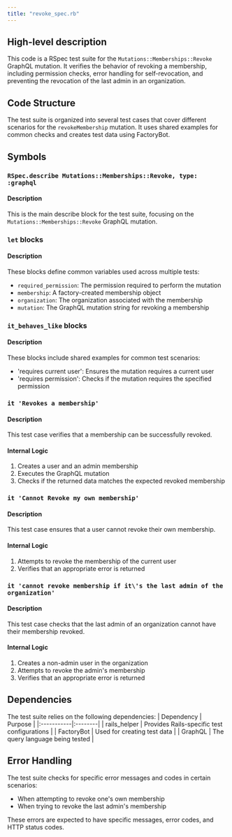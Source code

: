 ```yaml
---
title: "revoke_spec.rb"
---
```


## High-level description
This code is a RSpec test suite for the `Mutations::Memberships::Revoke` GraphQL mutation. It verifies the behavior of revoking a membership, including permission checks, error handling for self-revocation, and preventing the revocation of the last admin in an organization.

## Code Structure
The test suite is organized into several test cases that cover different scenarios for the `revokeMembership` mutation. It uses shared examples for common checks and creates test data using FactoryBot.

## Symbols

### `RSpec.describe Mutations::Memberships::Revoke, type: :graphql`
#### Description
This is the main describe block for the test suite, focusing on the `Mutations::Memberships::Revoke` GraphQL mutation.

### `let` blocks
#### Description
These blocks define common variables used across multiple tests:
- `required_permission`: The permission required to perform the mutation
- `membership`: A factory-created membership object
- `organization`: The organization associated with the membership
- `mutation`: The GraphQL mutation string for revoking a membership

### `it_behaves_like` blocks
#### Description
These blocks include shared examples for common test scenarios:
- 'requires current user': Ensures the mutation requires a current user
- 'requires permission': Checks if the mutation requires the specified permission

### `it 'Revokes a membership'`
#### Description
This test case verifies that a membership can be successfully revoked.

#### Internal Logic
1. Creates a user and an admin membership
2. Executes the GraphQL mutation
3. Checks if the returned data matches the expected revoked membership

### `it 'Cannot Revoke my own membership'`
#### Description
This test case ensures that a user cannot revoke their own membership.

#### Internal Logic
1. Attempts to revoke the membership of the current user
2. Verifies that an appropriate error is returned

### `it 'cannot revoke membership if it\'s the last admin of the organization'`
#### Description
This test case checks that the last admin of an organization cannot have their membership revoked.

#### Internal Logic
1. Creates a non-admin user in the organization
2. Attempts to revoke the admin's membership
3. Verifies that an appropriate error is returned

## Dependencies
The test suite relies on the following dependencies:
| Dependency | Purpose |
|:-----------|:--------|
| rails_helper | Provides Rails-specific test configurations |
| FactoryBot | Used for creating test data |
| GraphQL | The query language being tested |

## Error Handling
The test suite checks for specific error messages and codes in certain scenarios:
- When attempting to revoke one's own membership
- When trying to revoke the last admin's membership

These errors are expected to have specific messages, error codes, and HTTP status codes.